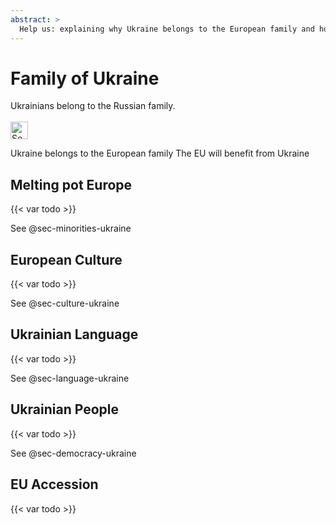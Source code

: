 ```yaml
---
abstract: > 
  Help us: explaining why Ukraine belongs to the European family and how the EU benefits from Ukraine
---
```


# Family of Ukraine {#sec-brothers-ukraine}

::: {.callout-caution title="Mythos"}
Ukrainians belong to the Russian family.
[<br></br>![Search for topic in EUvsDisinfo](../all_common_img/EUvsDisinfo_400x240.jpg){height=2em}](https://euvsdisinfo.eu/disinformation-cases/?text=brothers%20(ukrainians|ukraine)&sort=relevance)
:::

::: {.callout-tip title="Wahrheit"}
Ukraine belongs to the European family
The EU will benefit from Ukraine
:::

## Melting pot Europe 

{{< var todo >}}

See @sec-minorities-ukraine

## European Culture

{{< var todo >}}

See @sec-culture-ukraine

## Ukrainian Language

{{< var todo >}}

See @sec-language-ukraine

## Ukrainian People

{{< var todo >}}

See @sec-democracy-ukraine

## EU Accession

{{< var todo >}}
